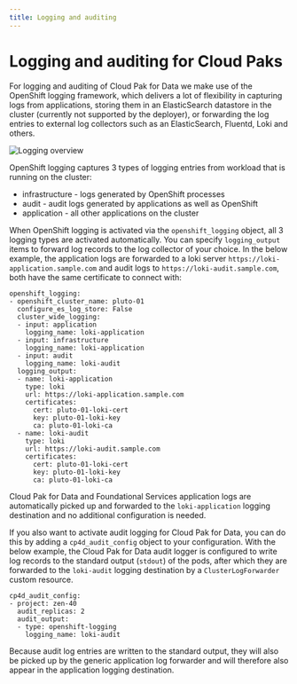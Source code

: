 ```yaml
---
title: Logging and auditing
---
```


# Logging and auditing for Cloud Paks

For logging and auditing of Cloud Pak for Data we make use of the OpenShift logging framework, which delivers a lot of flexibility in capturing logs from applications, storing them in an ElasticSearch datastore in the cluster (currently not supported by the deployer), or forwarding the log entries to external log collectors such as an ElasticSearch, Fluentd, Loki and others.

![Logging overview](cloud-pak-deployer-logging.png)

OpenShift logging captures 3 types of logging entries from workload that is running on the cluster:
* infrastructure - logs generated by OpenShift processes
* audit - audit logs generated by applications as well as OpenShift
* application - all other applications on the cluster

When OpenShift logging is activated via the `openshift_logging` object, all 3 logging types are activated automatically. You can specify `logging_output` items to forward log records to the log collector of your choice. In the below example, the application logs are forwarded to a loki server `https://loki-application.sample.com` and audit logs to `https://loki-audit.sample.com`, both have the same certificate to connect with:

```
openshift_logging:
- openshift_cluster_name: pluto-01
  configure_es_log_store: False
  cluster_wide_logging:
  - input: application
    logging_name: loki-application
  - input: infrastructure
    logging_name: loki-application
  - input: audit
    logging_name: loki-audit
  logging_output:
  - name: loki-application
    type: loki
    url: https://loki-application.sample.com
    certificates:
      cert: pluto-01-loki-cert
      key: pluto-01-loki-key
      ca: pluto-01-loki-ca
  - name: loki-audit
    type: loki
    url: https://loki-audit.sample.com
    certificates:
      cert: pluto-01-loki-cert
      key: pluto-01-loki-key
      ca: pluto-01-loki-ca
```

Cloud Pak for Data and Foundational Services application logs are automatically picked up and forwarded to the `loki-application` logging destination and no additional configuration is needed.

If you also want to activate audit logging for Cloud Pak for Data, you can do this by adding a `cp4d_audit_config` object to your configuration. With the below example, the Cloud Pak for Data audit logger is configured to write log records to the standard output (`stdout`) of the pods, after which they are forwarded to the `loki-audit` logging destination by a `ClusterLogForwarder` custom resource.

```
cp4d_audit_config:
- project: zen-40
  audit_replicas: 2
  audit_output:
  - type: openshift-logging
    logging_name: loki-audit
```

<InlineNotification kind="info">
Because audit log entries are written to the standard output, they will also be picked up by the generic application log forwarder and will therefore also appear in the application logging destination.
</InlineNotification>